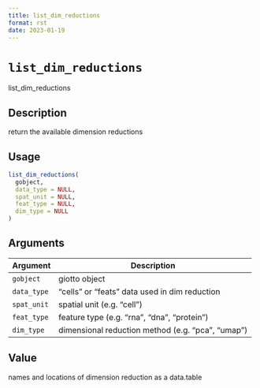 ```yaml
--- 
title: list_dim_reductions 
format: rst 
date: 2023-01-19 
--- 
```

# `list_dim_reductions`

list_dim_reductions


## Description

return the available dimension reductions


## Usage

```r
list_dim_reductions(
  gobject,
  data_type = NULL,
  spat_unit = NULL,
  feat_type = NULL,
  dim_type = NULL
)
```


## Arguments

Argument      |Description
------------- |----------------
`gobject`     |     giotto object
`data_type`     |     "cells" or "feats" data used in dim reduction
`spat_unit`     |     spatial unit (e.g. "cell")
`feat_type`     |     feature type (e.g. "rna", "dna", "protein")
`dim_type`     |     dimensional reduction method (e.g. "pca", "umap")


## Value

names and locations of dimension reduction as a data.table


